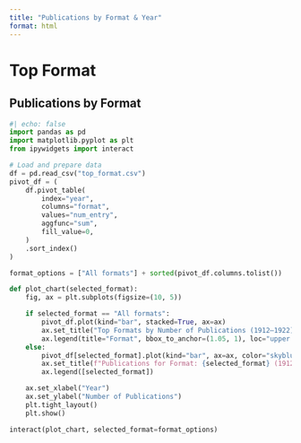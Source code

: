 ```yaml
---
title: "Publications by Format & Year"
format: html
---
```


<h1 class="page-top">Top Format</h1>


## Publications by Format

```python
#| echo: false
import pandas as pd
import matplotlib.pyplot as plt
from ipywidgets import interact

# Load and prepare data
df = pd.read_csv("top_format.csv")
pivot_df = (
    df.pivot_table(
        index="year",
        columns="format",
        values="num_entry",
        aggfunc="sum",
        fill_value=0,
    )
    .sort_index()
)

format_options = ["All formats"] + sorted(pivot_df.columns.tolist())

def plot_chart(selected_format):
    fig, ax = plt.subplots(figsize=(10, 5))

    if selected_format == "All formats":
        pivot_df.plot(kind="bar", stacked=True, ax=ax)
        ax.set_title("Top Formats by Number of Publications (1912–1922)")
        ax.legend(title="Format", bbox_to_anchor=(1.05, 1), loc="upper left")
    else:
        pivot_df[selected_format].plot(kind="bar", ax=ax, color="skyblue")
        ax.set_title(f"Publications for Format: {selected_format} (1912–1922)")
        ax.legend([selected_format])

    ax.set_xlabel("Year")
    ax.set_ylabel("Number of Publications")
    plt.tight_layout()
    plt.show()

interact(plot_chart, selected_format=format_options)
```